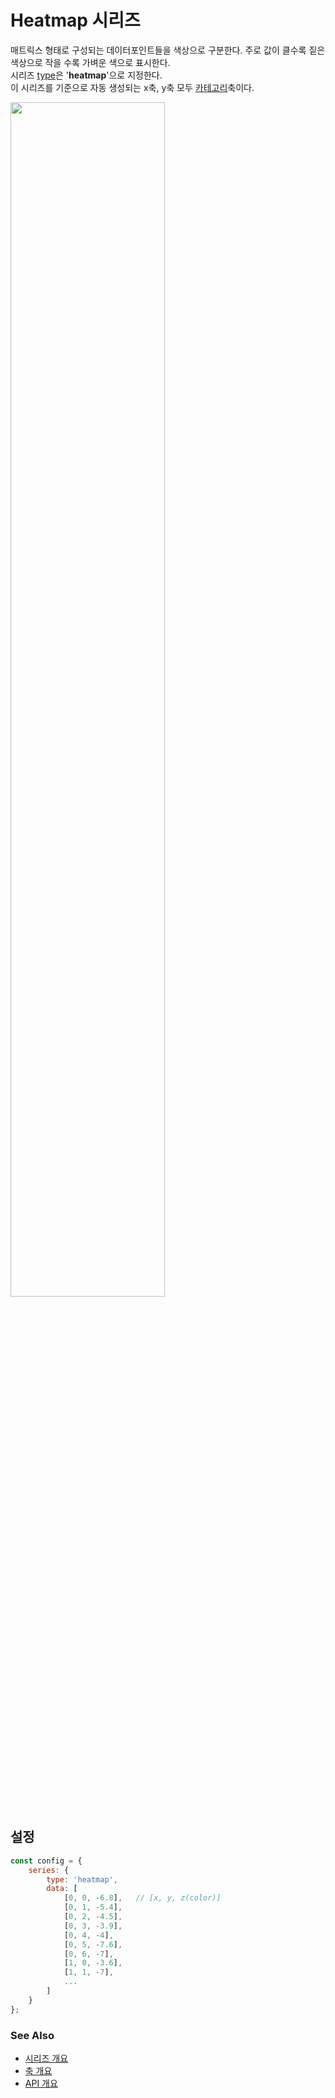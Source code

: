 # Heatmap 시리즈

매트릭스 형태로 구성되는 데이터포인트들을 색상으로 구분한다. 주로 값이 클수록 짙은 색상으로 작을 수록 가벼운 색으로 표시한다.<br/>
시리즈 [type](/config/config/series#type)은 '**heatmap**'으로 지정한다.<br/>
이 시리즈를 기준으로 자동 생성되는 x축, y축 모두 [카테고리](/config/config/xAxis/category)축이다.

<img src="/images/guide/series/heatmap-01.png" width="70%" class="border-img"/>

## 설정

```js
const config = {
    series: {
        type: 'heatmap',
        data: [
            [0, 0, -6.8],   // [x, y, z(color)]
            [0, 1, -5.4],
            [0, 2, -4.5],
            [0, 3, -3.9],
            [0, 4, -4],
            [0, 5, -7.6],
            [0, 6, -7],
            [1, 0, -3.6],
            [1, 1, -7],
            ...
        ]
    }
};
```

### See Also

- [시리즈 개요](/guide/series)
- [축 개요](/guide/axes)
- [API 개요](/docs)